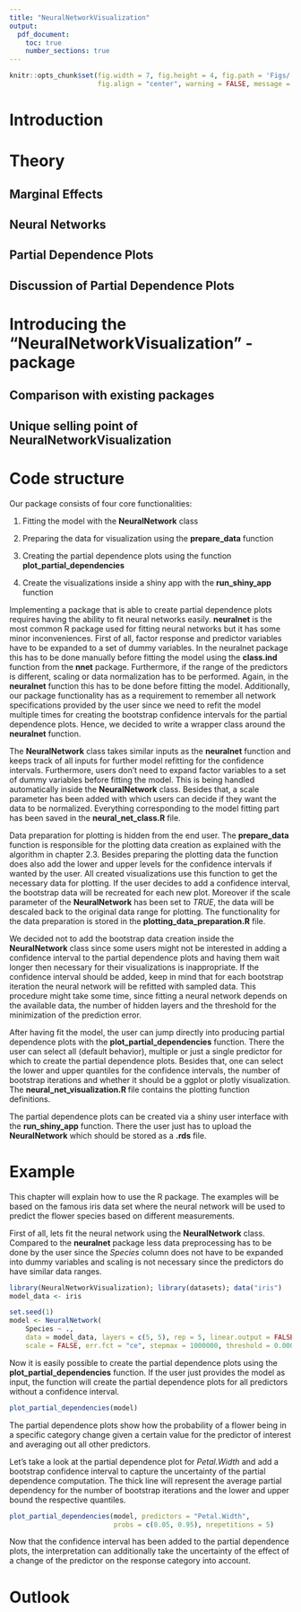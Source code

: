 ---
title: "NeuralNetworkVisualization"
output:
  pdf_document:
    toc: true
    number_sections: true
---
```{r global_options, include = FALSE}
knitr::opts_chunk$set(fig.width = 7, fig.height = 4, fig.path = 'Figs/',
                      fig.align = "center", warning = FALSE, message = FALSE)
```
# Introduction

# Theory

## Marginal Effects

## Neural Networks

## Partial Dependence Plots

## Discussion of Partial Dependence Plots

# Introducing the "NeuralNetworkVisualization" - package

## Comparison with existing packages

## Unique selling point of NeuralNetworkVisualization
\newpage

# Code structure
Our package consists of four core functionalities:

1. Fitting the model with the **NeuralNetwork** class

2. Preparing the data for visualization using the **prepare_data** function

3. Creating the partial dependence plots using the function 
**plot_partial_dependencies**

4. Create the visualizations inside a shiny app with the **run_shiny_app** 
function

Implementing a package that is able to create partial dependence plots requires 
having the ability to fit neural networks easily. **neuralnet** is the most 
common R package used for fitting neural networks but it has some minor 
inconveniences. First of all, factor response and predictor variables have to be 
expanded to a set of dummy variables. In the neuralnet package this has to be 
done manually before fitting the model using the **class.ind** function from the 
**nnet** package. Furthermore, if the range of the predictors is different, 
scaling or data normalization has to be performed. Again, in the **neuralnet** 
function this has to be done before fitting the model. Additionally, our package 
functionality has as a requirement to remember all network specifications 
provided by the user since we need to refit the model multiple times for 
creating the bootstrap confidence intervals for the partial dependence plots. 
Hence, we decided to write a wrapper class around the **neuralnet** function.

The **NeuralNetwork** class takes similar inputs as the **neuralnet** function 
and keeps track of all inputs for further model refitting for the confidence 
intervals. Furthermore, users don't need to expand factor variables to a set 
of dummy variables before fitting the model. This is being handled automatically 
inside the **NeuralNetwork** class. Besides that, a scale parameter has been 
added with which users can decide if they want the data to be normalized. 
Everything corresponding to the model fitting part has been saved in the 
**neural_net_class.R** file.

Data preparation for plotting is hidden from the end user. The **prepare_data** 
function is responsible for the plotting data creation as explained with the 
algorithm in chapter 2.3. Besides preparing the plotting data the function does 
also add the lower and upper levels for the confidence intervals if wanted by 
the user. All created visualizations use this function to get the necessary data 
for plotting. If the user decides to add a confidence interval, the bootstrap 
data will be recreated for each new plot. Moreover if the scale parameter of the
**NeuralNetwork** has been set to *TRUE*, the data will be descaled back to the 
original data range for plotting. The functionality for the data preparation is 
stored in the **plotting_data_preparation.R** file.

We decided not to add the bootstrap data creation inside the **NeuralNetwork** 
class since some users might not be interested in adding a confidence interval 
to the partial dependence plots and having them wait longer then necessary for 
their visualizations is inappropriate. If the confidence interval should be 
added, keep in mind that for each bootstrap iteration the neural network will be 
refitted with sampled data. This procedure might take some time, since fitting a
neural network depends on the available data, the number of hidden layers and 
the threshold for the minimization of the prediction error.

After having fit the model, the user can jump directly into producing partial 
dependence plots with the **plot_partial_dependencies** function. There the user 
can select all (default behavior), multiple or just a single predictor for 
which to create the partial dependence plots. Besides that, one can select the 
lower and upper quantiles for the confidence intervals, the number of bootstrap 
iterations and whether it should be a ggplot or plotly visualization. The 
**neural_net_visualization.R ** file contains the plotting function definitions.

The partial dependence plots can be created via a shiny user interface with the 
**run_shiny_app** function. There the user just has to upload the 
**NeuralNetwork** which should be stored as a **.rds** file.
\newpage

# Example
This chapter will explain how to use the R package. The examples will be based 
on the famous iris data set where the neural network will be used to predict the 
flower species based on different measurements.

First of all, lets fit the neural network using the **NeuralNetwork** class. 
Compared to the **neuralnet** package less data preprocessing has to be done by
the user since the *Species* column does not have to be expanded into dummy 
variables and scaling is not necessary since the predictors do have similar data 
ranges.

```{r, results = "hide"}
library(NeuralNetworkVisualization); library(datasets); data("iris")
model_data <- iris

set.seed(1)
model <- NeuralNetwork(
    Species ~ .,
    data = model_data, layers = c(5, 5), rep = 5, linear.output = FALSE,
    scale = FALSE, err.fct = "ce", stepmax = 1000000, threshold = 0.0001)
```

Now it is easily possible to create the 
partial dependence plots using the **plot_partial_dependencies** function. If 
the user just provides the model as input, the function will create the partial 
dependence plots for all predictors without a confidence interval.

```{r}
plot_partial_dependencies(model)
```

The partial dependence plots show how the probability of a flower being in a 
specific category change given a certain value for the predictor of interest and 
averaging out all other predictors.

Let's take a look at the partial dependence plot for *Petal.Width* and add a 
bootstrap confidence interval to capture the uncertainty of the partial 
dependence computation. The thick line will represent the average partial 
dependency for the number of bootstrap iterations and the lower and upper bound 
the respective quantiles.

```{r}
plot_partial_dependencies(model, predictors = "Petal.Width", 
                          probs = c(0.05, 0.95), nrepetitions = 5)
```

Now that the confidence interval has been added to the partial dependence plots, 
the interpretation can additionally take the uncertainty of the effect of a 
change of the predictor on the response category into account.

# Outlook
